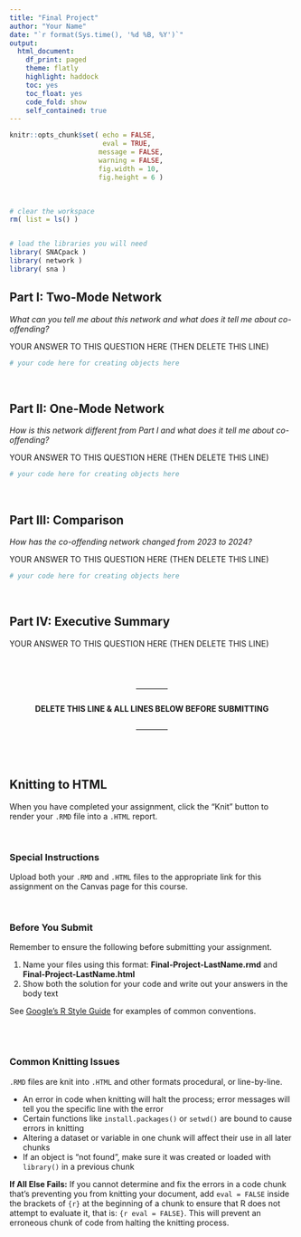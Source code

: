 ```yaml
---
title: "Final Project"
author: "Your Name"
date: "`r format(Sys.time(), '%d %B, %Y')`"
output: 
  html_document:
    df_print: paged
    theme: flatly
    highlight: haddock
    toc: yes
    toc_float: yes
    code_fold: show
    self_contained: true
---
```


```r

knitr::opts_chunk$set( echo = FALSE,
                       eval = TRUE,
                      message = FALSE, 
                      warning = FALSE, 
                      fig.width = 10, 
                      fig.height = 6 )

```

<br>

```r

# clear the workspace
rm( list = ls() )


# load the libraries you will need
library( SNACpack )
library( network )
library( sna )

```


## Part I: Two-Mode Network

*What can you tell me about this network and what does it tell me about co-offending?* 

YOUR ANSWER TO THIS QUESTION HERE (THEN DELETE THIS LINE)

```r

# your code here for creating objects here

```

<br>

## Part II: One-Mode Network

*How is this network different from Part I and what does it tell me about co-offending?*

YOUR ANSWER TO THIS QUESTION HERE (THEN DELETE THIS LINE)

```r

# your code here for creating objects here

```

<br>

## Part III: Comparison

*How has the co-offending network changed from 2023 to 2024?*  

YOUR ANSWER TO THIS QUESTION HERE (THEN DELETE THIS LINE)

```r

# your code here for creating objects here

```

<br>

## Part IV: Executive Summary

YOUR ANSWER TO THIS QUESTION HERE (THEN DELETE THIS LINE)


<br>
<br>

<center>------------<h4> **DELETE THIS LINE & ALL LINES BELOW BEFORE SUBMITTING** </h4>------------</center>

<br>
<br>

## Knitting to HTML

When you have completed your assignment, click the "Knit" button to render your `.RMD` file into a `.HTML` report.

<br>

### Special Instructions

Upload both your `.RMD` and `.HTML` files to the appropriate link for this assignment on the Canvas page for this course.

<br>

### Before You Submit

Remember to ensure the following before submitting your assignment.

1. Name your files using this format: **Final-Project-LastName.rmd** and **Final-Project-LastName.html**
2. Show both the solution for your code and write out your answers in the body text 

See [Google's R Style Guide](https://google.github.io/styleguide/Rguide.xml) for examples of common conventions.

<br>
<br>

### Common Knitting Issues

`.RMD` files are knit into `.HTML` and other formats procedural, or line-by-line.

* An error in code when knitting will halt the process; error messages will tell you the specific line with the error
* Certain functions like `install.packages()` or `setwd()` are bound to cause errors in knitting 
* Altering a dataset or variable in one chunk will affect their use in all later chunks
* If an object is "not found", make sure it was created or loaded with `library()` in a previous chunk

**If All Else Fails:** If you cannot determine and fix the errors in a code chunk that's preventing you from knitting your document, add `eval = FALSE` inside the brackets of `{r}` at the beginning of a chunk to ensure that R does not attempt to evaluate it, that is: `{r eval = FALSE}`. This will prevent an erroneous chunk of code from halting the knitting process.  
